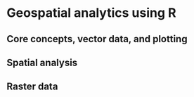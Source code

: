 # Geospatial analytics using R

## Core concepts, vector data, and plotting

## Spatial analysis

## Raster data